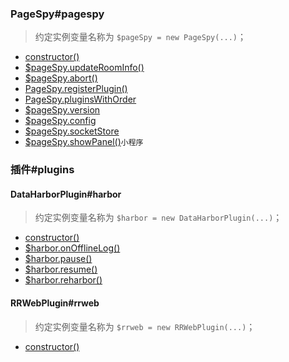 ### PageSpy#pagespy

> 约定实例变量名称为 `$pageSpy = new PageSpy(...)`；

- [constructor()](./pagespy#constructor)
- [$pageSpy.updateRoomInfo()](./pagespy#updateRoomInfo)
- [$pageSpy.abort()](./pagespy#abort)
- [PageSpy.registerPlugin()](./pagespy#registerPlugin)
- [PageSpy.pluginsWithOrder](./pagespy#pluginsWithOrder)
- [$pageSpy.version](./pagespy#version)
- [$pageSpy.config](./pagespy#config)
- [$pageSpy.socketStore](./pagespy#socketStore)
- [$pageSpy.showPanel()](./pagespy#showPanel)`小程序`


### 插件#plugins

#### DataHarborPlugin#harbor

> 约定实例变量名称为 `$harbor = new DataHarborPlugin(...)`；

- [constructor()](./data-harbor#constructor)
- [$harbor.onOfflineLog()](./data-harbor#onOfflineLog)
- [$harbor.pause()](./data-harbor#pause)
- [$harbor.resume()](./data-harbor#resume)
- [$harbor.reharbor()](./data-harbor#reharbor)

#### RRWebPlugin#rrweb

> 约定实例变量名称为 `$rrweb = new RRWebPlugin(...)`；

- [constructor()](./rrweb#constructor)